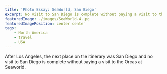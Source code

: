 ```yaml
---
title: 'Photo Essay: SeaWorld, San Diego'
excerpt: No visit to San Diego is complete without paying a visit to the Orcas at Seaworld.
featuredImage: ./images/SeaWorld-4.jpg
featuredImagePosition: center center
tags:
    - North America
    - travel
    - USA
---
```


After Los Angeles, the next place on the itinerary was San Diego and no visit to San Diego is complete without paying a
visit to the Orcas at Seaworld.

<ImageGallery relativeDirectory={props.path} />
